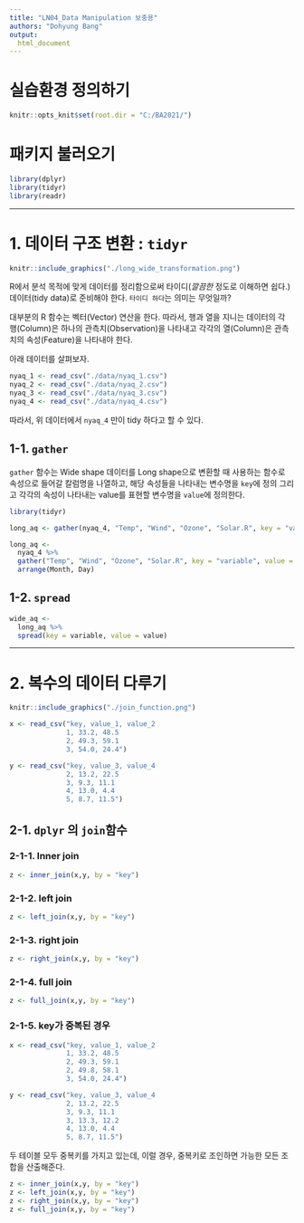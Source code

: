 ---
title: "LN04_Data Manipulation 보충용"
authors: "Dohyung Bang"
output:
  html_document
---

# 실습환경 정의하기
```{r "setup", include = FALSE}
knitr::opts_knit$set(root.dir = "C:/BA2021/")
```

# 패키지 불러오기
```{r}
library(dplyr) 
library(tidyr) 
library(readr) 
```

---

# 1. 데이터 구조 변환 : `tidyr`

```{r, out.width = "300px", include = FALSE}
knitr::include_graphics("./long_wide_transformation.png")
```

R에서 분석 목적에 맞게 데이터를 정리함으로써 타이디(*깔끔한* 정도로 이해하면 쉽다.) 데이터(tidy data)로 준비해야 한다.
`타이디 하다`는 의미는 무엇일까?

대부분의 R 함수는 벡터(Vector) 연산을 한다. 
따라서, 행과 열을 지니는 데이터의 각 행(Column)은 하나의 관측치(Observation)을 나타내고 각각의 열(Column)은 관측치의 속성(Feature)을 나타내야 한다. 

아래 데이터를 살펴보자.

```{r}
nyaq_1 <- read_csv("./data/nyaq_1.csv")
nyaq_2 <- read_csv("./data/nyaq_2.csv")
nyaq_3 <- read_csv("./data/nyaq_3.csv")
nyaq_4 <- read_csv("./data/nyaq_4.csv")
```

따라서, 위 데이터에서 `nyaq_4` 만이 tidy 하다고 할 수 있다.


## 1-1. `gather`
`gather` 함수는 Wide shape 데이터를 Long shape으로 변환할 때 사용하는 함수로 속성으로 들어갈 칼럼명을 나열하고, 
해당 속성들을 나타내는 변수명을 `key`에 정의 그리고 각각의 속성이 나타내는 value를 표현할 변수명을 `value`에 정의한다. 
```{r}
library(tidyr)
```

```{r}
long_aq <- gather(nyaq_4, "Temp", "Wind", "Ozone", "Solar.R", key = "variable", value = "value")

long_aq <- 
  nyaq_4 %>%
  gather("Temp", "Wind", "Ozone", "Solar.R", key = "variable", value = "value") %>%
  arrange(Month, Day)
```

## 1-2. `spread`

```{r}
wide_aq <- 
  long_aq %>%
  spread(key = variable, value = value)
```

---

# 2. 복수의 데이터 다루기

```{r, out.width = "300px", include = FALSE}
knitr::include_graphics("./join_function.png")
```


```{r}
x <- read_csv("key, value_1, value_2
              1, 33.2, 48.5
              2, 49.3, 59.1
              3, 54.0, 24.4")

y <- read_csv("key, value_3, value_4
              2, 13.2, 22.5
              3, 9.3, 11.1
              4, 13.0, 4.4
              5, 8.7, 11.5")

```

## 2-1. `dplyr` 의 `join`함수


### 2-1-1. Inner join
```{r}
z <- inner_join(x,y, by = "key")
```

### 2-1-2. left join
```{r}
z <- left_join(x,y, by = "key")
```

### 2-1-3. right join
```{r}
z <- right_join(x,y, by = "key")
```

### 2-1-4. full join
```{r}
z <- full_join(x,y, by = "key")
```


### 2-1-5. key가 중복된 경우

```{r}
x <- read_csv("key, value_1, value_2
              1, 33.2, 48.5
              2, 49.3, 59.1
              2, 49.8, 58.1
              3, 54.0, 24.4")

y <- read_csv("key, value_3, value_4
              2, 13.2, 22.5
              3, 9.3, 11.1
              3, 13.3, 12.2
              4, 13.0, 4.4
              5, 8.7, 11.5")

```

두 테이블 모두 중복키를 가지고 있는데, 이럴 경우, 중복키로 조인하면 가능한 모든 조합을 산출해준다.
```{r}
z <- inner_join(x,y, by = "key")
z <- left_join(x,y, by = "key")
z <- right_join(x,y, by = "key")
z <- full_join(x,y, by = "key")
```